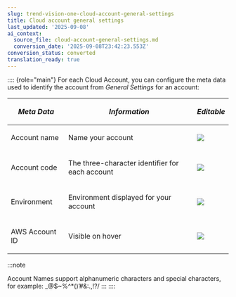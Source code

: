 ```yaml
---
slug: trend-vision-one-cloud-account-general-settings
title: Cloud account general settings
last_updated: '2025-09-08'
ai_context:
  source_file: cloud-account-general-settings.md
  conversion_date: '2025-09-08T23:42:23.553Z'
conversion_status: converted
translation_ready: true
---
```


:::: {role="main"}
For each Cloud Account, you can configure the meta data used to identify the account from *General Settings* for an account:

<table>
<thead>
<tr>
<th><p><em>Meta Data</em></p></th>
<th><p><em>Information</em></p></th>
<th><p><em>Editable</em></p></th>
</tr>
</thead>
<tbody>
<tr>
<td><p>Account name</p></td>
<td><p>Name your account</p></td>
<td><img src="./images/check=599d21a3-4a92-48a6-96f0-2390bf1d0db2.webp" /></td>
</tr>
<tr>
<td><p>Account code</p></td>
<td><p>The three-character identifier for each account</p></td>
<td><img src="./images/check=599d21a3-4a92-48a6-96f0-2390bf1d0db2.webp" /></td>
</tr>
<tr>
<td><p>Environment</p></td>
<td><p>Environment displayed for your account</p></td>
<td><img src="./images/check=599d21a3-4a92-48a6-96f0-2390bf1d0db2.webp" /></td>
</tr>
<tr>
<td><p>AWS Account ID</p></td>
<td><p>Visible on hover</p></td>
<td><img src="./images/error=fcd35f56-eec6-4fb9-a57b-188dcbc76162.webp" /></td>
</tr>
</tbody>
</table>

:::note

Account Names support alphanumeric characters and special characters, for example: \_@$~%^\*()’#&:.,!?/
:::
::::

